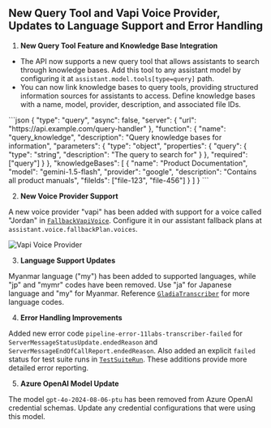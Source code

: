 ## New Query Tool and Vapi Voice Provider, Updates to Language Support and Error Handling

1. **New Query Tool Feature and Knowledge Base Integration**

* The API now supports a new query tool that allows assistants to search through knowledge bases. Add this tool to any assistant model by configuring it at `assistant.model.tools[type=query]` path.
* You can now link knowledge bases to query tools, providing structured information sources for assistants to access. Define knowledge bases with a name, model, provider, description, and associated file IDs.

<Accordion title='Example configuration for [`QueryTool`](https://api.vapi.ai/api#:~:text=QueryTool)'>
```json
{
  "type": "query",
  "async": false,
  "server": {
    "url": "https://api.example.com/query-handler"
  },
  "function": {
    "name": "query_knowledge",
    "description": "Query knowledge bases for information",
    "parameters": {
      "type": "object",
      "properties": {
        "query": {
          "type": "string",
          "description": "The query to search for"
        }
      },
      "required": ["query"]
    }
  },
  "knowledgeBases": [
    {
      "name": "Product Documentation",
      "model": "gemini-1.5-flash",
      "provider": "google",
      "description": "Contains all product manuals",
      "fileIds": ["file-123", "file-456"]
    }
  ]
}
```
</Accordion>


2. **New Voice Provider Support**

A new voice provider "vapi" has been added with support for a voice called "Jordan" in [`FallbackVapiVoice`](https://api.vapi.ai/api#:~:text=FallbackVapiVoice). Configure it in our assistant fallback plans at `assistant.voice.fallbackPlan.voices`.

<Frame caption="Vapi Voice Provider">
    <img src="../static/images/changelog/vapi-voice-configuration.png" alt="Vapi Voice Provider" />
</Frame>

3. **Language Support Updates**

Myanmar language ("my") has been added to supported languages, while "jp" and "mymr" codes have been removed. Use "ja" for Japanese language and "my" for Myanmar. Reference [`GladiaTranscriber`](https://api.vapi.ai/api#:~:text=GladiaTranscriber) for more language codes.

4. **Error Handling Improvements**

Added new error code `pipeline-error-11labs-transcriber-failed` for `ServerMessageStatusUpdate.endedReason` and `ServerMessageEndOfCallReport.endedReason`. Also added an explicit `failed` status for test suite runs in [`TestSuiteRun`](https://api.vapi.ai/api#:~:text=TestSuiteRun). These additions provide more detailed error reporting.

5. **Azure OpenAI Model Update**

The model `gpt-4o-2024-08-06-ptu` has been removed from Azure OpenAI credential schemas. Update any credential configurations that were using this model.